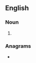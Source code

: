 ==English==

===Noun===
{{head|en|noun plural form}}

# {{plural of|pya|lang=en}}

===Anagrams===
* {{anagrams|en|APYs|AsPy|aspy|pays|spay|yaps}}